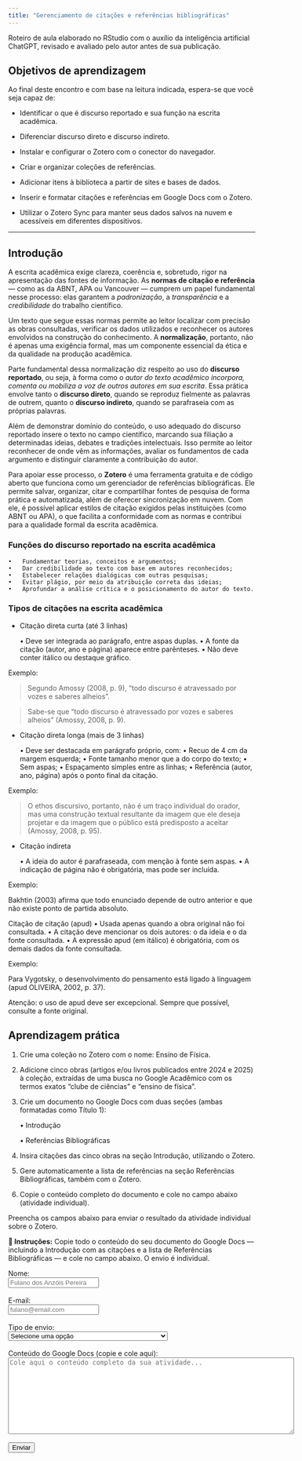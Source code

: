 ```yaml
---
title: "Gerenciamento de citações e referências bibliográficas"
---
```


Roteiro de aula elaborado no RStudio com o auxílio da inteligência artificial ChatGPT, revisado e avaliado pelo autor antes de sua publicação.

## Objetivos de aprendizagem

Ao final deste encontro e com base na leitura indicada, espera-se que você seja capaz de:

-   Identificar o que é discurso reportado e sua função na escrita acadêmica.

-   Diferenciar discurso direto e discurso indireto.

-   Instalar e configurar o Zotero com o conector do navegador.

-   Criar e organizar coleções de referências.

-   Adicionar itens à biblioteca a partir de sites e bases de dados.

-   Inserir e formatar citações e referências em Google Docs com o Zotero.

-   Utilizar o Zotero Sync para manter seus dados salvos na nuvem e acessíveis em diferentes dispositivos.

------------------------------------------------------------------------

## Introdução

A escrita acadêmica exige clareza, coerência e, sobretudo, rigor na apresentação das fontes de informação. As **normas de citação e referência** — como as da ABNT, APA ou Vancouver — cumprem um papel fundamental nesse processo: elas garantem a *padronização*, a *transparência* e a *credibilidade* do trabalho científico.

Um texto que segue essas normas permite ao leitor localizar com precisão as obras consultadas, verificar os dados utilizados e reconhecer os autores envolvidos na construção do conhecimento. A **normalização**, portanto, não é apenas uma exigência formal, mas um componente essencial da ética e da qualidade na produção acadêmica.

Parte fundamental dessa normalização diz respeito ao uso do **discurso reportado**, ou seja, à forma como o *autor do texto acadêmico incorpora, comenta ou mobiliza a voz de outros autores em sua escrita*. Essa prática envolve tanto o **discurso direto**, quando se reproduz fielmente as palavras de outrem, quanto o **discurso indireto**, quando se parafraseia com as próprias palavras.

Além de demonstrar domínio do conteúdo, o uso adequado do discurso reportado insere o texto no campo científico, marcando sua filiação a determinadas ideias, debates e tradições intelectuais. Isso permite ao leitor reconhecer de onde vêm as informações, avaliar os fundamentos de cada argumento e distinguir claramente a contribuição do autor.

Para apoiar esse processo, o **Zotero** é uma ferramenta gratuita e de código aberto que funciona como um gerenciador de referências bibliográficas. Ele permite salvar, organizar, citar e compartilhar fontes de pesquisa de forma prática e automatizada, além de oferecer sincronização em nuvem. Com ele, é possível aplicar estilos de citação exigidos pelas instituições (como ABNT ou APA), o que facilita a conformidade com as normas e contribui para a qualidade formal da escrita acadêmica.

### Funções do discurso reportado na escrita acadêmica

```         
•   Fundamentar teorias, conceitos e argumentos;
•   Dar credibilidade ao texto com base em autores reconhecidos;
•   Estabelecer relações dialógicas com outras pesquisas;
•   Evitar plágio, por meio da atribuição correta das ideias;
•   Aprofundar a análise crítica e o posicionamento do autor do texto.
```

### Tipos de citações na escrita acadêmica

-   Citação direta curta (até 3 linhas)

    • Deve ser integrada ao parágrafo, entre aspas duplas. • A fonte da citação (autor, ano e página) aparece entre parênteses. • Não deve conter itálico ou destaque gráfico.

Exemplo:

> Segundo Amossy (2008, p. 9), “todo discurso é atravessado por vozes e saberes alheios”.

> Sabe-se que “todo discurso é atravessado por vozes e saberes alheios” (Amossy, 2008, p. 9).

-   Citação direta longa (mais de 3 linhas)

    • Deve ser destacada em parágrafo próprio, com: • Recuo de 4 cm da margem esquerda; • Fonte tamanho menor que a do corpo do texto; • Sem aspas; • Espaçamento simples entre as linhas; • Referência (autor, ano, página) após o ponto final da citação.

Exemplo:

> O ethos discursivo, portanto, não é um traço individual do orador, mas uma construção textual resultante da imagem que ele deseja projetar e da imagem que o público está predisposto a aceitar (Amossy, 2008, p. 95).

-   Citação indireta

    • A ideia do autor é parafraseada, com menção à fonte sem aspas. • A indicação de página não é obrigatória, mas pode ser incluída.

Exemplo:

Bakhtin (2003) afirma que todo enunciado depende de outro anterior e que não existe ponto de partida absoluto.

Citação de citação (apud) • Usada apenas quando a obra original não foi consultada. • A citação deve mencionar os dois autores: o da ideia e o da fonte consultada. • A expressão apud (em itálico) é obrigatória, com os demais dados da fonte consultada.

Exemplo:

Para Vygotsky, o desenvolvimento do pensamento está ligado à linguagem (apud OLIVEIRA, 2002, p. 37).

Atenção: o uso de apud deve ser excepcional. Sempre que possível, consulte a fonte original.

## Aprendizagem prática

1.  Crie uma coleção no Zotero com o nome: Ensino de Física.

2.  Adicione cinco obras (artigos e/ou livros publicados entre 2024 e 2025) à coleção, extraídas de uma busca no Google Acadêmico com os termos exatos "clube de ciências" e "ensino de física".

3.  Crie um documento no Google Docs com duas seções (ambas formatadas como Título 1):

    • Introdução

    • Referências Bibliográficas

4.  Insira citações das cinco obras na seção Introdução, utilizando o Zotero.

5.  Gere automaticamente a lista de referências na seção Referências Bibliográficas, também com o Zotero.

6.  Copie o conteúdo completo do documento e cole no campo abaixo (atividade individual).

<p>Preencha os campos abaixo para enviar o resultado da atividade individual sobre o Zotero.</p>

::: formulario
```{=html}
<!-- Formulário de envio da atividade Zotero -->
<p><strong>🔎 Instruções:</strong> Copie todo o conteúdo do seu documento do Google Docs — incluindo a Introdução com as citações e a lista de Referências Bibliográficas — e cole no campo abaixo. O envio é individual.</p>

<form id="form-zotero">
  <label>Nome:<br>
    <input type="text" name="nome" required placeholder="Fulano dos Anzóis Pereira">
  </label><br><br>

  <label>E-mail:<br>
    <input type="email" name="email" required placeholder="fulano@email.com">
  </label><br><br>

  <label>Tipo de envio:<br>
    <select name="tipo" required>
      <option value="">Selecione uma opção</option>
      <option value="Texto Zotero">Texto com citações e referências (atividade Zotero)</option>
    </select>
  </label><br><br>

  <label>Conteúdo do Google Docs (copie e cole aqui):<br>
    <textarea name="texto" rows="10" cols="70" required placeholder="Cole aqui o conteúdo completo da sua atividade..."></textarea>
  </label><br><br>

  <button type="submit">Enviar</button>
</form>

<p id="mensagem-zotero"></p>

<script>
  document.getElementById("form-zotero").addEventListener("submit", function(event) {
    event.preventDefault();
    const dados = Object.fromEntries(new FormData(this).entries());

    fetch("https://script.google.com/macros/s/AKfycbzpbVBcZhN1DCYk3TzK2VOt6oVmKgbX2pa0_lp95Bt-S2fpI1ip-RKad_PHxeVgAA_G/exec", {
      method: "POST",
      mode: "no-cors",
      body: JSON.stringify(dados)
    }).then(() => {
      document.getElementById("mensagem-zotero").innerText = "✅ Texto enviado com sucesso!";
      this.reset();
    }).catch(() => {
      document.getElementById("mensagem-zotero").innerText = "❌ Erro ao enviar o texto.";
    });
  });
</script>
```
:::

<br/><br/>
